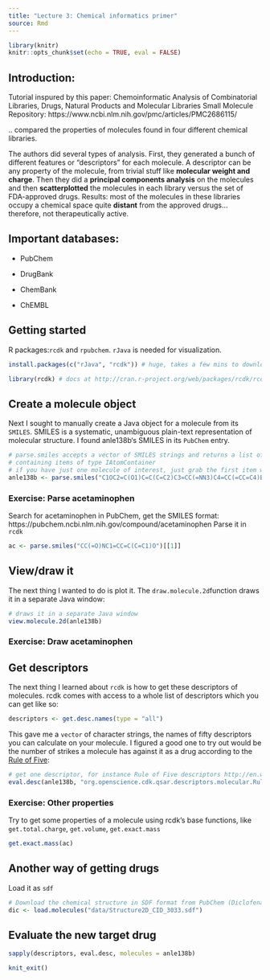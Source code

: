 ```yaml
---
title: "Lecture 3: Chemical informatics primer"
source: Rmd
---
```



```r
library(knitr)
knitr::opts_chunk$set(echo = TRUE, eval = FALSE)
```

## Introduction:

Tutorial inspured by this paper: Chemoinformatic Analysis of Combinatorial Libraries, Drugs, Natural Products and Molecular Libraries Small Molecule Repository: https://www.ncbi.nlm.nih.gov/pmc/articles/PMC2686115/

.. compared the properties of molecules found in four different chemical libraries.

The authors did several types of analysis. First, they generated a bunch of different features or "descriptors" for each molecule. A descriptor can be any property of the molecule, from trivial stuff like **molecular weight and charge**. Then they did a **principal components analysis** on the molecules and then **scatterplotted** the molecules in each library versus the set of FDA-approved drugs. Results: most of the molecules in these libraries occupy a chemical space quite **distant** from the approved drugs... therefore, not therapeutically active.

## Important databases:
* PubChem

* DrugBank

* ChemBank

* ChEMBL

## Getting started
R packages:`rcdk` and `rpubchem`.  `rJava` is needed for visualization.

```r
install.packages(c("rJava", "rcdk")) # huge, takes a few mins to download
```
```r
library(rcdk) # docs at http://cran.r-project.org/web/packages/rcdk/rcdk.pdf, paper at http://www.jstatsoft.org/v18/i05/paper
```

## Create a molecule object
Next I sought to manually create a Java object for a molecule from its `SMILES`.  SMILES is a systematic, unambiguous plain-text representation of molecular structure.  I found anle138b‘s SMILES in its `PubChem` entry.

```r
# parse.smiles accepts a vector of SMILES strings and returns a list of type AtomContainer,
# containing items of type IAtomContainer
# if you have just one molecule of interest, just grab the first item with [[1]]
anle138b <- parse.smiles("C1OC2=C(O1)C=C(C=C2)C3=CC(=NN3)C4=CC(=CC=C4)Br")[[1]]
```

### Exercise: Parse acetaminophen
Search for acetaminophen in PubChem, get the SMILES format: https://pubchem.ncbi.nlm.nih.gov/compound/acetaminophen
Parse it in `rcdk`

```r
ac <- parse.smiles("CC(=O)NC1=CC=C(C=C1)O")[[1]]
```

## View/draw it
The next thing I wanted to do is plot it. The `draw.molecule.2d `function draws it in a separate Java window:

```r
# draws it in a separate Java window
view.molecule.2d(anle138b)
```

### Exercise: Draw acetaminophen

<!-- That function is especially nice because if you pass it multiple molecules it can plot them all in a grid for comparison.  But for just one molecule I thought it would be nicer to plot directly in R, so adapting a bit of code from the rcdk docs I wrote this function:

```r
rcdkplot <- function(molecule,width = 500, height = 500) {
    par(mar=c(0,0,0,0)) # set margins to zero since this isn't a real plot
    temp1 = view.image.2d(molecule,width,height) # get Java representation into an image matrix. set number of pixels you want horiz and vertical
    plot(NA,NA,xlim=c(1,10),ylim=c(1,10),xaxt='n',yaxt='n',xlab='',ylab='') # create an empty plot
    rasterImage(temp1,1,1,10,10) # boundaries of raster: xmin, ymin, xmax, ymax. here i set them equal to plot boundaries
}
rcdkplot(anle138b)
``` -->

## Get descriptors
The next thing I learned about `rcdk` is how to get these descriptors of molecules.  rcdk comes with access to a whole list of descriptors which you can get like so:

```r
descriptors <- get.desc.names(type = "all")
```
This gave me a `vector` of character strings, the names of fifty descriptors you can calculate on your molecule. I figured a good one to try out would be the number of strikes a molecule has against it as a drug according to the [Rule of Five](https://en.wikipedia.org/wiki/Lipinski's_rule_of_five):

```r
# get one descriptor, for instance Rule of Five descriptors http://en.wikipedia.org/wiki/Lipinski's_rule_of_five
eval.desc(anle138b, "org.openscience.cdk.qsar.descriptors.molecular.RuleOfFiveDescriptor")
```

### Exercise: Other properties
Try to get some properties of a molecule using rcdk’s base functions, like `get.total.charge`, `get.volume`, `get.exact.mass`

```r
get.exact.mass(ac)
```

## Another way of getting drugs
Load it as `sdf`

```r
# Download the chemical structure in SDF format from PubChem (Diclofenac)
dic <- load.molecules("data/Structure2D_CID_3033.sdf")
```

## Evaluate the new target drug
```r
sapply(descriptors, eval.desc, molecules = anle138b)
```


```r
knit_exit()
```
